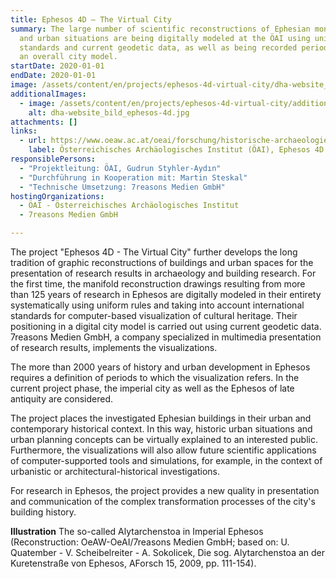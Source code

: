 ```yaml
---
title: Ephesos 4D – The Virtual City
summary: The large number of scientific reconstructions of Ephesian monuments
  and urban situations are being digitally modeled at the ÖAI using uniform
  standards and current geodetic data, as well as being recorded periodically in
  an overall city model.
startDate: 2020-01-01
endDate: 2020-01-01
image: /assets/content/en/projects/ephesos-4d-virtual-city/dha-website_bild_ephesos-4d.jpg
additionalImages:
  - image: /assets/content/en/projects/ephesos-4d-virtual-city/additionalImages/dha-website_bild_ephesos-4d.jpg
    alt: dha-website_bild_ephesos-4d.jpg
attachments: []
links:
  - url: https://www.oeaw.ac.at/oeai/forschung/historische-archaeologie/historische-bauforschung/ephesos-4d-die-virtuelle-stadt
    label: Österreichisches Archäologisches Institut (ÖAI), Ephesos 4D
responsiblePersons:
  - "Projektleitung: ÖAI, Gudrun Styhler-Aydın"
  - "Durchführung in Kooperation mit: Martin Steskal"
  - "Technische Umsetzung: 7reasons Medien GmbH"
hostingOrganizations:
  - ÖAI - Österreichisches Archäologisches Institut
  - 7reasons Medien GmbH

---
```

The project "Ephesos 4D - The Virtual City" further develops the long tradition of graphic reconstructions of buildings and urban spaces for the presentation of research results in archaeology and building research. For the first time, the manifold reconstruction drawings resulting from more than 125 years of research in Ephesos are digitally modeled in their entirety systematically using uniform rules and taking into account international standards for computer-based visualization of cultural heritage. Their positioning in a digital city model is carried out using current geodetic data. 7reasons Medien GmbH, a company specialized in multimedia presentation of research results, implements the visualizations.

The more than 2000 years of history and urban development in Ephesos requires a definition of periods to which the visualization refers. In the current project phase, the imperial city as well as the Ephesos of late antiquity are considered.

The project places the investigated Ephesian buildings in their urban and contemporary historical context. In this way, historic urban situations and urban planning concepts can be virtually explained to an interested public. Furthermore, the visualizations will also allow future scientific applications of computer-supported tools and simulations, for example, in the context of urbanistic or architectural-historical investigations.

For research in Ephesos, the project provides a new quality in presentation and communication of the complex transformation processes of the city's building history.

**Illustration**
The so-called Alytarchenstoa in Imperial Ephesos (Reconstruction: OeAW-OeAI/7reasons Medien GmbH; based on: U. Quatember - V. Scheibelreiter - A. Sokolicek, Die sog. Alytarchenstoa an der Kuretenstraße von Ephesos, AForsch 15, 2009, pp. 111-154).
